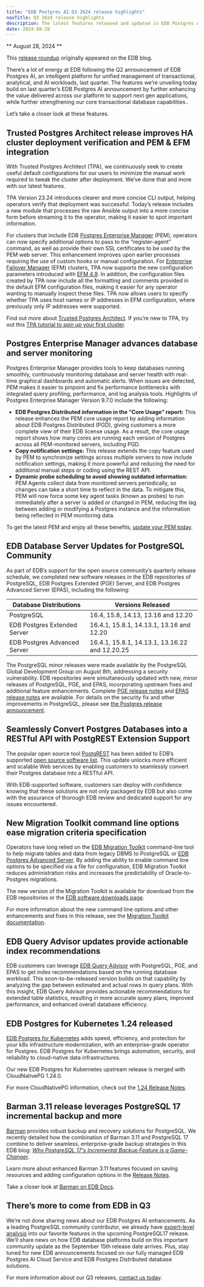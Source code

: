 ```yaml
---
title: "EDB Postgres AI Q3 2024 release highlights"
navTitle: Q3 2024 release highlights
description: The latest features released and updated in EDB Postgres AI.
date: 2024-08-28
---
```


** August 28, 2024 **

This [release roundup](https://www.enterprisedb.com/blog/release-radar-edb-postgresr-ai-q3-release-highlights) originally appeared on the EDB blog.

There’s a lot of energy at EDB following the Q2 announcement of EDB Postgres AI, an intelligent platform for unified management of transactional, analytical, and AI workloads, last quarter. The features we’re unveiling today build on last quarter’s EDB Postgres AI announcement by further enhancing the value delivered across our platform to support next gen applications, while further strengthening our core transactional database capabilities..

Let’s take a closer look at these features.

## Trusted Postgres Architect release improves HA cluster deployment verification and PEM & EFM integration

With Trusted Postgres Architect (TPA), we continuously seek to create useful default configurations for our users to minimize the manual work required to tweak the cluster after deployment. We’ve done that and more with our latest features.

TPA Version 23.24 introduces clearer and more concise CLI output, helping operators verify that deployment was successful. Today’s release includes a new module that processes the raw Ansible output into a more concise form before streaming it to the operator, making it easier to spot important information.

For clusters that include EDB [Postgres Enterprise Manager](https://www.enterprisedb.com/products/postgres-enterprise-manager) (PEM), operators can now specify additional options to pass to the “register-agent” command, as well as provide their own SSL certificates to be used by the PEM web server. This enhancement improves upon earlier processes requiring the use of custom hooks or manual configuration. For [Enterprise Failover Manager](https://www.enterprisedb.com/docs/efm/latest/) (EFM) clusters, TPA now supports the new configuration parameters introduced with [EFM 4.9](https://www.enterprisedb.com/docs/efm/latest/efm_rel_notes/01_efm_49_rel_notes/). In addition, the configuration files created by TPA now include all the formatting and comments provided in the default EFM configuration files, making it easier for any operator wanting to manually inspect these files. TPA now allows users to specify whether TPA uses host names or IP addresses in EFM configuration, where previously only IP addresses were supported.

Find out more about [Trusted Postgres Architect](https://www.enterprisedb.com/docs/tpa/latest/). If you’re new to TPA, try out this [TPA tutorial to spin up your first cluster](https://www.enterprisedb.com/docs/tpa/latest/firstclusterdeployment/).

## Postgres Enterprise Manager advances database and server monitoring

Postgres Enterprise Manager provides tools to keep databases running smoothly, continuously monitoring database and server health with real-time graphical dashboards and automatic alerts. When issues are detected, PEM makes it easier to pinpoint and fix performance bottlenecks with integrated query profiling, performance, and log analysis tools. Highlights of Postgres Enterprise Manager Version 9.7.0 include the following:

-   **EDB Postgres Distributed information in the “Core Usage” report:** This release enhances the PEM core usage report by adding information about EDB Postgres Distributed (PGD), giving customers a more complete view of their EDB license usage. As a result, the core usage report shows how many cores are running each version of Postgres across all PEM-monitored servers, including PGD. 
-   **Copy notification settings:** This release extends the copy feature used by PEM to synchronize settings across multiple servers to now include notification settings, making it more powerful and reducing the need for additional manual steps or coding using the REST API. 
-   **Dynamic probe scheduling to avoid showing outdated information:** PEM Agents collect data from monitored servers periodically, so changes can take a short time to reflect in the data. To mitigate this, PEM will now force some key agent tasks (known as probes) to run immediately after a server is added or changed in PEM, reducing the lag between adding or modifying a Postgres instance and the information being reflected in PEM monitoring data. 

To get the latest PEM and enjoy all these benefits, [update your PEM today](https://www.enterprisedb.com/docs/pem/latest/upgrading/upgrading_pem_installation/).

## EDB Database Server Updates for PostgreSQL Community

As part of EDB’s support for the open source community’s quarterly release schedule, we completed new software releases in the EDB repositories of PostgreSQL, EDB Postgres Extended (PGE) Server, and EDB Postgres Advanced Server (EPAS), including the following: 

| Database Distributions | Versions Released |
| ---------------------- | ----------------- |
| PostgreSQL             | 16.4, 15.8, 14.13, 13.16 and 12.20 |
| EDB Postgres Extended Server | 16.4.1, 15.8.1, 14.13.1, 13.16 and 12.20 |
| EDB Postgres Advanced Server | 16.4.1, 15.8.1, 14.13.1, 13.16.22 and 12.20.25 |

The PostgreSQL minor releases were made available by the PostgreSQL Global Development Group on August 8th, addressing a security vulnerability. EDB repositories were simultaneously updated with new, minor releases of PostgreSQL, PGE, and EPAS, incorporating upstream fixes and additional feature enhancements. Complete [PGE release notes](https://www.enterprisedb.com/docs/pge/latest/release_notes/) and [EPAS release notes](https://www.enterprisedb.com/docs/epas/latest/epas_rel_notes/) are available. For details on the security fix and other improvements in PostgreSQL, please see [the Postgres release announcement](https://www.postgresql.org/about/news/postgresql-164-158-1413-1316-1220-and-17-beta-3-released-2910/).


## Seamlessly Convert Postgres Databases into a RESTful API with PostgREST Extension Support

The popular open source tool [PostgREST](https://docs.postgrest.org/en/latest/) has been added to EDB’s supported [open source software list](https://www.enterprisedb.com/sites/default/files/pdf/edb_supported_open_source_software_20240515.pdf). This update unlocks more efficient and scalable Web services by enabling customers to seamlessly convert their Postgres database into a RESTful API.

With EDB-supported software, customers can deploy with confidence knowing that these solutions are not only packaged by EDB but also come with the assurance of thorough EDB review and dedicated support for any issues encountered.

## New Migration Toolkit command line options ease migration criteria specification

Operators have long relied on the [EDB Migration Toolkit](https://www.enterprisedb.com/products/migration-toolkit-move-oracle-postgresql) command-line tool to help migrate tables and data from legacy DBMS to PostgreSQL or [EDB Postgres Advanced Server](https://www.enterprisedb.com/products/edb-postgres-advanced-server). By adding the ability to enable command line options to be specified via a file for configuration, EDB Migration Toolkit reduces administration risks and increases the predictability of Oracle-to-Postgres migrations.

The new version of the Migration Toolkit is available for download from the EDB repositories or the [EDB software downloads page](https://www.enterprisedb.com/software-downloads-postgres#migration-toolkit).

For more information about the new command line options and other enhancements and fixes in this release, see the [Migration Toolkit documentation](https://www.enterprisedb.com/docs/migration_toolkit/latest/).

## EDB Query Advisor updates provide actionable index recommendations 

EDB customers can leverage [EDB Query Advisor](https://www.enterprisedb.com/docs/pg_extensions/query_advisor/) with PostgreSQL, PGE, and EPAS to get index recommendations based on the running database workload. This soon-to-be-released version builds on that capability by analyzing the gap between estimated and actual rows in query plans. With this insight, EDB Query Advisor provides actionable recommendations for extended table statistics, resulting in more accurate query plans, improved performance, and enhanced overall database efficiency.

## EDB Postgres for Kubernetes 1.24 released

[EDB Postgres for Kubernetes](https://www.enterprisedb.com/docs/postgres_for_kubernetes/latest/) adds speed, efficiency, and protection for your k8s infrastructure modernization, with an enterprise-grade operator for Postgres. EDB Postgres for Kubernetes brings automation, security, and reliability to cloud-native data infrastructures.

Our new EDB Postgres for Kubernetes upstream release is merged with CloudNativePG 1.24.0. 

For more CloudNativePG information, check out the [1.24 Release Notes](https://cloudnative-pg.io/documentation/1.24/release_notes/v1.24/).

## Barman 3.11 release leverages PostgreSQL 17 incremental backup and more

[Barman](https://pgbarman.org/) provides robust backup and recovery solutions for PostgreSQL. We recently detailed how the combination of Barman 3.11 and PostgreSQL 17 combine to deliver seamless, enterprise-grade backup strategies in this EDB blog: [_Why PostgreSQL 17's Incremental Backup Feature is a Game-Changer_](https://www.enterprisedb.com/blog/why-postgresql-17s-incremental-backup-feature-game-changer).

Learn more about enhanced Barman 3.11 features focused on saving resources and adding configuration options in the [Release Notes](https://github.com/EnterpriseDB/barman/blob/release/3.11.1/NEWS).

Take a closer look at [Barman on EDB Docs](https://www.enterprisedb.com/docs/supported-open-source/barman/).

## There’s more to come from EDB in Q3 

We’re not done sharing news about our EDB Postgres AI enhancements. As a leading PostgreSQL community contributor, we already have [expert-level analysis](https://iw-resources.informationweek.com/free/w_defa6615/) into our favorite features in the upcoming PostgreSQL17 release. We’ll share news on how EDB database platforms build on this important community update as the September 15th release date arrives. Plus, stay tuned for new EDB announcements focused on our fully managed EDB Postgres AI Cloud Service and EDB Postgres Distributed database solutions. 

For more information about our Q3 releases, [contact us today](https://www.enterprisedb.com/contact).


